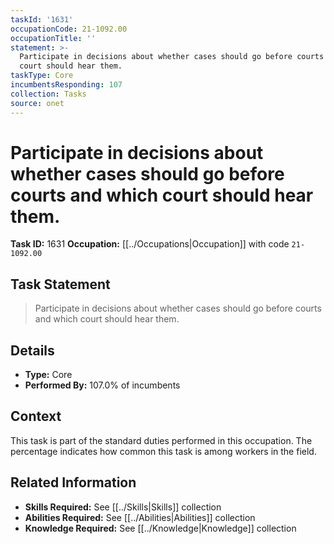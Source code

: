 ```yaml
---
taskId: '1631'
occupationCode: 21-1092.00
occupationTitle: ''
statement: >-
  Participate in decisions about whether cases should go before courts and which
  court should hear them.
taskType: Core
incumbentsResponding: 107
collection: Tasks
source: onet
---
```

# Participate in decisions about whether cases should go before courts and which court should hear them.

**Task ID:** 1631
**Occupation:** [[../Occupations|Occupation]] with code `21-1092.00`

## Task Statement

> Participate in decisions about whether cases should go before courts and which court should hear them.

## Details

- **Type:** Core
- **Performed By:** 107.0% of incumbents

## Context

This task is part of the standard duties performed in this occupation. The percentage indicates how common this task is among workers in the field.

## Related Information

- **Skills Required:** See [[../Skills|Skills]] collection
- **Abilities Required:** See [[../Abilities|Abilities]] collection
- **Knowledge Required:** See [[../Knowledge|Knowledge]] collection
